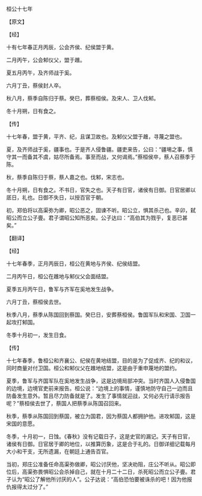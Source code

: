 

桓公十七年

【原文】

【经】

十有七年春正月丙辰，公会齐侯、纪侯盟于黄。

二月丙午，公会邾仪父，盟于趡。

夏五月丙午，及齐师战于奚。

六月丁丑，蔡侯封人卒。

秋八月，蔡季自陈归于蔡。癸巳，葬蔡桓侯。及宋人、卫人伐邾。

冬十月朔，日有食之。

【传】

十七年春，盟于黄，平齐、纪，且谋卫故也。及邾仪父盟于趡，寻蔑之盟也。

夏，及齐师战于奚，疆事也。于是齐人侵鲁疆。疆吏来告，公曰：“疆埸之事，慎守其一而备其不虞，姑尽所备焉。事至而战，又何谒焉。”蔡桓侯卒，蔡人召蔡季于陈。

秋，蔡季自陈归于蔡，蔡人嘉之也。伐邾，宋志也。

冬十月朔，日有食之。不书日，官失之也。天子有日官，诸侯有日御。日官居卿以厎日，礼也。日御不失日，以授百官于朝。

初，郑伯将以高渠弥为卿，昭公恶之，固谏不听。昭公立，惧其杀己也。辛卯，弑昭公而立公子亹。君子谓昭公知所恶矣。公子达曰：“高伯其为戮乎，复恶已甚矣。”

【翻译】

【经】

十七年春季，正月丙辰日，桓公在黄地与齐侯、纪侯结盟。

二月丙午日，桓公在趡地与邾仪父会面结盟。

夏季五月丙午日，鲁军与齐军在奚地发生战争。

六月丁丑，蔡桓侯去世。

秋季八月，蔡季从陈国回到蔡国。癸巳日，安葬蔡桓侯。鲁国军队和宋国、卫国一起攻打邾国。

冬季十月初一，发生日食。

【传】

十七年春季，鲁桓公和齐襄公、纪侯在黄地结盟，目的是为了促成齐、纪的和议，同时商量对付卫国。桓公和邾仪父在趡地结盟，这是由于重申蔑地的盟约。

夏季，鲁军与齐国军队在奚地发生战争，这是边境局部冲突。当时齐国人入侵鲁国的边境，边境官吏前来报告。桓公说：“边境上的事情，谨慎地防守自己一边而且防备发生意外。暂且尽力防备就是了。发生了事情就迎战，又何必先行请示报告呢？”蔡桓侯去世了，蔡国人把蔡季从陈国召回来。

秋季，蔡季从陈国回到蔡国，被立为国君，因为蔡国人都拥护他。进攻邾国，这是宋国的意愿。

冬季，十月初一，日蚀。《春秋》没有记载日子，这是史官的漏记。天子有日官，诸侯有日御。日官居于卿的地位，以推算历象，这是合于礼的。日御详细记载每月大小和干支，无所遗漏，在朝廷上通告百官。

当初，郑庄公准备任命高渠弥做卿，昭公讨厌他，坚决劝阻，庄公不听从。昭公即位后，高渠弥畏惧昭公会杀掉自己，就在十月二十二日，杀死昭公而立公子亹。君子认为“昭公了解他所讨厌的人”。公子达说：“高伯恐怕要被诛杀的吧！因为他报仇报得太过分了。”

